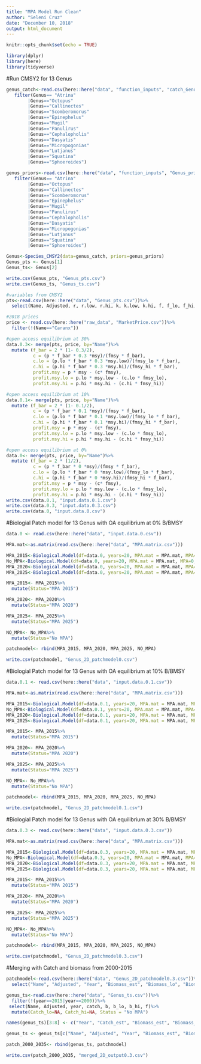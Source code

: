 ```yaml
---
title: "MPA Model Run Clean"
author: "Seleni Cruz"
date: "December 10, 2018"
output: html_document
---
```


```r
knitr::opts_chunk$set(echo = TRUE)
```

```r
library(dplyr)
library(here)
library(tidyverse)
```

#Run CMSY2 for 13 Genus 
```r
genus_catch<-read.csv(here::here("data", "function_inputs", "catch_Genus.csv"))%>%
   filter(Genus== "Atrina"
        |Genus=="Octopus"
        |Genus=="Callinectes"
        |Genus=="Scomberomorus"
        |Genus=="Epinephelus"
        |Genus=="Mugil"
        |Genus=="Panulirus"
        |Genus=="Cephalopholis"
        |Genus=="Dasyatis"
        |Genus=="Micropogonias"
        |Genus=="Lutjanus"
        |Genus=="Squatina"
        |Genus=="Sphoeroides")

genus_priors<-read.csv(here::here("data", "function_inputs", "Genus_priors.csv"))%>%
   filter(Genus== "Atrina"
        |Genus=="Octopus"
        |Genus=="Callinectes"
        |Genus=="Scomberomorus"
        |Genus=="Epinephelus"
        |Genus=="Mugil"
        |Genus=="Panulirus"
        |Genus=="Cephalopholis"
        |Genus=="Dasyatis"
        |Genus=="Micropogonias"
        |Genus=="Lutjanus"
        |Genus=="Squatina"
        |Genus=="Sphoeroides")

Genus<-Species_CMSY2(data=genus_catch, priors=genus_priors)
Genus_pts <- Genus[1]
Genus_ts<- Genus[2]

write.csv(Genus_pts, "Genus_pts.csv")
write.csv(Genus_ts, "Genus_ts.csv")

```

```r
#variables from CMSY2
pts<-read.csv(here::here("data", "Genus_pts.csv"))%>%
  select(Name, Adjusted, r, r.low, r.hi, k, k.low, k.hi, f, f_lo, f_hi, b, b_lo, b_hi, m.rate, msy, msy.low, msy.hi, bmsy, bmsy.low, bmsy.hi, fmsy, fmsy_lo, fmsy_hi)

#2018 prices
price <- read.csv(here::here("raw_data", "MarketPrice.csv"))%>%
  filter(!(Name=="Caranx"))

#open access equilibrium at 30%
data.0.3<- merge(pts, price, by="Name")%>%
  mutate (f_bar = 2 * (1- 0.3/2),
          c = (p * f_bar * 0.3 *msy)/(fmsy * f_bar), 
          c.lo = (p.lo * f_bar * 0.3 *msy.low)/(fmsy_lo * f_bar), 
          c.hi = (p.hi * f_bar * 0.3 *msy.hi)/(fmsy_hi * f_bar), 
          profit.msy = p * msy - (c* fmsy), 
          profit.msy.lo = p.lo * msy.low - (c.lo * fmsy_lo),
          profit.msy.hi = p.hi * msy.hi - (c.hi * fmsy_hi))

#open access equilibrium at 10%
data.0.1<- merge(pts, price, by="Name")%>%
  mutate (f_bar = 2 * (1- 0.1/2),
          c = (p * f_bar * 0.1 *msy)/(fmsy * f_bar), 
          c.lo = (p.lo * f_bar * 0.1 *msy.low)/(fmsy_lo * f_bar), 
          c.hi = (p.hi * f_bar * 0.1 *msy.hi)/(fmsy_hi * f_bar), 
          profit.msy = p * msy - (c* fmsy), 
          profit.msy.lo = p.lo * msy.low - (c.lo * fmsy_lo),
          profit.msy.hi = p.hi * msy.hi - (c.hi * fmsy_hi))

#open access equilibrium at 0%
data.0<- merge(pts, price, by="Name")%>%
  mutate (f_bar = 2 * (1/2),
          c = (p * f_bar * 0 *msy)/(fmsy * f_bar), 
          c.lo = (p.lo * f_bar * 0 *msy.low)/(fmsy_lo * f_bar), 
          c.hi = (p.hi * f_bar * 0 *msy.hi)/(fmsy_hi * f_bar), 
          profit.msy = p * msy - (c* fmsy), 
          profit.msy.lo = p.lo * msy.low - (c.lo * fmsy_lo),
          profit.msy.hi = p.hi * msy.hi - (c.hi * fmsy_hi))
write.csv(data.0.1, "input.data.0.1.csv") 
write.csv(data.0.3, "input.data.0.3.csv")
write.csv(data.0, "input.data.0.csv")
```



#Biologial Patch model for 13 Genus with OA equilibrium at 0% B/BMSY


```r
data.0 <- read.csv(here::here("data", "input.data.0.csv"))

MPA.mat<-as.matrix(read.csv(here::here("data", "MPA.matrix.csv")))

MPA_2015<-Biological.Model(df=data.0, years=20, MPA.mat = MPA.mat, MPA=0, start.year=2015)
No_MPA<-Biological.Model(df=data.0, years=20, MPA.mat = MPA.mat, MPA=0, start.year=0)
MPA_2020<-Biological.Model(df=data.0, years=20, MPA.mat = MPA.mat, MPA=0, start.year=2020)
MPA_2025<-Biological.Model(df=data.0, years=20, MPA.mat = MPA.mat, MPA=0, start.year=2025)

MPA_2015<- MPA_2015%>%
  mutate(Status="MPA 2015")

MPA_2020<- MPA_2020%>%
  mutate(Status="MPA 2020")

MPA_2025<- MPA_2025%>%
  mutate(Status="MPA 2025")

NO_MPA<- No_MPA%>%
  mutate(Status="No MPA")

patchmodel<- rbind(MPA_2015, MPA_2020, MPA_2025, NO_MPA)

write.csv(patchmodel, "Genus_2D_patchmodel0.csv")
```

#Biologial Patch model for 13 Genus with OA equilibrium at 10% B/BMSY
```r
data.0.1 <- read.csv(here::here("data", "input.data.0.1.csv"))

MPA.mat<-as.matrix(read.csv(here::here("data", "MPA.matrix.csv")))

MPA_2015<-Biological.Model(df=data.0.1, years=20, MPA.mat = MPA.mat, MPA=0, start.year=2015)
No_MPA<-Biological.Model(df=data.0.1, years=20, MPA.mat = MPA.mat, MPA=0, start.year=0)
MPA_2020<-Biological.Model(df=data.0.1, years=20, MPA.mat = MPA.mat, MPA=0, start.year=2020) 
MPA_2025<-Biological.Model(df=data.0.1, years=20, MPA.mat = MPA.mat, MPA=0, start.year=2025)

MPA_2015<- MPA_2015%>%
  mutate(Status="MPA 2015")

MPA_2020<- MPA_2020%>%
  mutate(Status="MPA 2020")

MPA_2025<- MPA_2025%>%
  mutate(Status="MPA 2025")

NO_MPA<- No_MPA%>%
  mutate(Status="No MPA")

patchmodel<- rbind(MPA_2015, MPA_2020, MPA_2025, NO_MPA)

write.csv(patchmodel, "Genus_2D_patchmodel0.1.csv")
```

#Biologial Patch model for 13 Genus with OA equilibrium at 30% B/BMSY
```r
data.0.3 <- read.csv(here::here("data", "input.data.0.3.csv"))

MPA.mat<-as.matrix(read.csv(here::here("data", "MPA.matrix.csv")))

MPA_2015<-Biological.Model(df=data.0.3, years=20, MPA.mat = MPA.mat, MPA=0, start.year=2015)
No_MPA<-Biological.Model(df=data.0.3, years=20, MPA.mat = MPA.mat, MPA=0, start.year=0)
MPA_2020<-Biological.Model(df=data.0.3, years=20, MPA.mat = MPA.mat, MPA=0, start.year=2020) 
MPA_2025<-Biological.Model(df=data.0.3, years=20, MPA.mat = MPA.mat, MPA=0, start.year=2025)

MPA_2015<- MPA_2015%>%
  mutate(Status="MPA 2015")

MPA_2020<- MPA_2020%>%
  mutate(Status="MPA 2020")

MPA_2025<- MPA_2025%>%
  mutate(Status="MPA 2025")

NO_MPA<- No_MPA%>%
  mutate(Status="No MPA")

patchmodel<- rbind(MPA_2015, MPA_2020, MPA_2025, NO_MPA)

write.csv(patchmodel, "Genus_2D_patchmodel0.3.csv")
```



#Merging with Catch and biomass from 2000-2015
```r
patchmodel<-read.csv(here::here("data", "Genus_2D_patchmodel0.3.csv"))%>%
  select("Name", "Adjusted", "Year", "Biomass_est", "Biomass_lo", "Biomass_hi", "Catch_est", "Catch_lo", "Catch_hi", "Status", "Fishing_est")

genus_ts<-read.csv(here::here("data", "Genus_ts.csv"))%>%
  filter(!(year==2015|year==2000))%>%
 select(Name, Adjusted, year, catch, b, b_lo, b_hi, f)%>%
  mutate(Catch_lo=NA, Catch_hi=NA, Status = "No MPA")

names(genus_ts)[3:8] <- c("Year", "Catch_est", "Biomass_est", "Biomass_lo", "Biomass_hi", "Fishing_est")

genus_ts <- genus_ts[c("Name", "Adjusted", "Year", "Biomass_est", "Biomass_lo", "Biomass_hi", "Catch_est", "Catch_lo", "Catch_hi", "Status", "Fishing_est")]

patch_2000_2035<- rbind(genus_ts, patchmodel)

write.csv(patch_2000_2035, "merged_2D_output0.3.csv")

```



